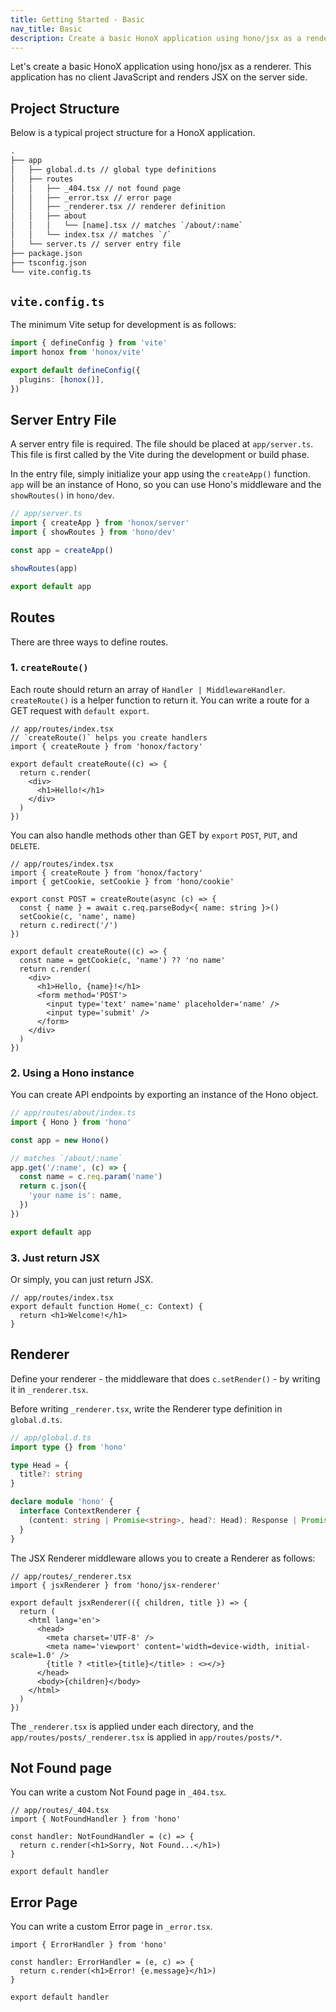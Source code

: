 ```yaml
---
title: Getting Started - Basic
nav_title: Basic
description: Create a basic HonoX application using hono/jsx as a renderer.
---
```


Let's create a basic HonoX application using hono/jsx as a renderer. This application has no client JavaScript and renders JSX on the server side.

## Project Structure

Below is a typical project structure for a HonoX application.

```txt
.
├── app
│   ├── global.d.ts // global type definitions
│   ├── routes
│   │   ├── _404.tsx // not found page
│   │   ├── _error.tsx // error page
│   │   ├── _renderer.tsx // renderer definition
│   │   ├── about
│   │   │   └── [name].tsx // matches `/about/:name`
│   │   └── index.tsx // matches `/`
│   └── server.ts // server entry file
├── package.json
├── tsconfig.json
└── vite.config.ts
```

## `vite.config.ts`

The minimum Vite setup for development is as follows:

```ts
import { defineConfig } from 'vite'
import honox from 'honox/vite'

export default defineConfig({
  plugins: [honox()],
})
```

## Server Entry File

A server entry file is required. The file should be placed at `app/server.ts`. This file is first called by the Vite during the development or build phase.

In the entry file, simply initialize your app using the `createApp()` function. `app` will be an instance of Hono, so you can use Hono's middleware and the `showRoutes()` in `hono/dev`.

```ts
// app/server.ts
import { createApp } from 'honox/server'
import { showRoutes } from 'hono/dev'

const app = createApp()

showRoutes(app)

export default app
```

## Routes

There are three ways to define routes.

### 1. `createRoute()`

Each route should return an array of `Handler | MiddlewareHandler`. `createRoute()` is a helper function to return it. You can write a route for a GET request with `default export`.

```tsx
// app/routes/index.tsx
// `createRoute()` helps you create handlers
import { createRoute } from 'honox/factory'

export default createRoute((c) => {
  return c.render(
    <div>
      <h1>Hello!</h1>
    </div>
  )
})
```

You can also handle methods other than GET by `export` `POST`, `PUT`, and `DELETE`.

```tsx
// app/routes/index.tsx
import { createRoute } from 'honox/factory'
import { getCookie, setCookie } from 'hono/cookie'

export const POST = createRoute(async (c) => {
  const { name } = await c.req.parseBody<{ name: string }>()
  setCookie(c, 'name', name)
  return c.redirect('/')
})

export default createRoute((c) => {
  const name = getCookie(c, 'name') ?? 'no name'
  return c.render(
    <div>
      <h1>Hello, {name}!</h1>
      <form method='POST'>
        <input type='text' name='name' placeholder='name' />
        <input type='submit' />
      </form>
    </div>
  )
})
```

### 2. Using a Hono instance

You can create API endpoints by exporting an instance of the Hono object.

```ts
// app/routes/about/index.ts
import { Hono } from 'hono'

const app = new Hono()

// matches `/about/:name`
app.get('/:name', (c) => {
  const name = c.req.param('name')
  return c.json({
    'your name is': name,
  })
})

export default app
```

### 3. Just return JSX

Or simply, you can just return JSX.

```tsx
// app/routes/index.tsx
export default function Home(_c: Context) {
  return <h1>Welcome!</h1>
}
```

## Renderer

Define your renderer - the middleware that does `c.setRender()` - by writing it in `_renderer.tsx`.

Before writing `_renderer.tsx`, write the Renderer type definition in `global.d.ts`.

```ts
// app/global.d.ts
import type {} from 'hono'

type Head = {
  title?: string
}

declare module 'hono' {
  interface ContextRenderer {
    (content: string | Promise<string>, head?: Head): Response | Promise<Response>
  }
}
```

The JSX Renderer middleware allows you to create a Renderer as follows:

```tsx
// app/routes/_renderer.tsx
import { jsxRenderer } from 'hono/jsx-renderer'

export default jsxRenderer(({ children, title }) => {
  return (
    <html lang='en'>
      <head>
        <meta charset='UTF-8' />
        <meta name='viewport' content='width=device-width, initial-scale=1.0' />
        {title ? <title>{title}</title> : <></>}
      </head>
      <body>{children}</body>
    </html>
  )
})
```

The `_renderer.tsx` is applied under each directory, and the `app/routes/posts/_renderer.tsx` is applied in `app/routes/posts/*`.

## Not Found page

You can write a custom Not Found page in `_404.tsx`.

```tsx
// app/routes/_404.tsx
import { NotFoundHandler } from 'hono'

const handler: NotFoundHandler = (c) => {
  return c.render(<h1>Sorry, Not Found...</h1>)
}

export default handler
```

## Error Page

You can write a custom Error page in `_error.tsx`.

```tsx filename=app/routes/_error.tsx
import { ErrorHandler } from 'hono'

const handler: ErrorHandler = (e, c) => {
  return c.render(<h1>Error! {e.message}</h1>)
}

export default handler
```
